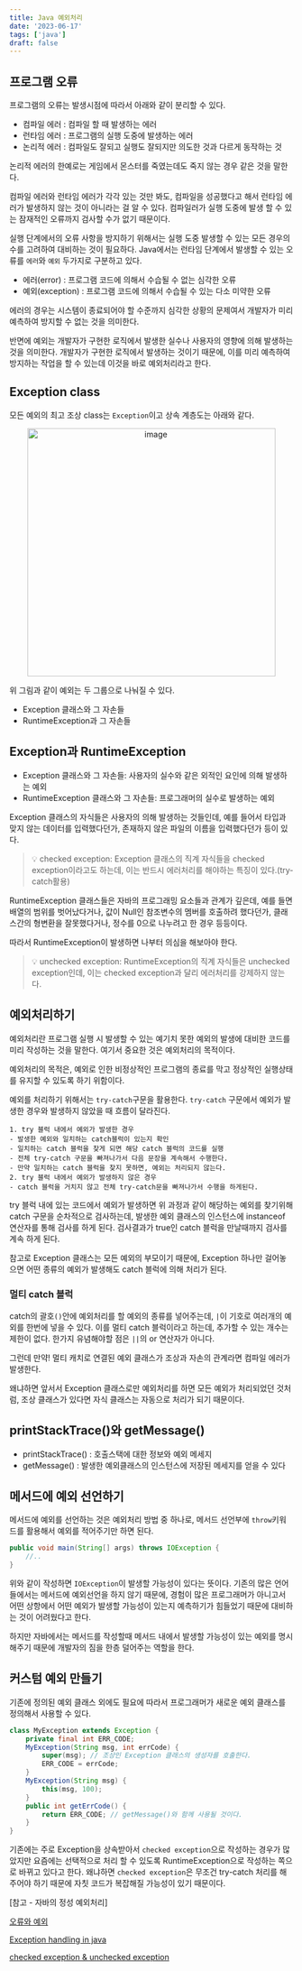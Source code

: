 ```yaml
---
title: Java 예외처리
date: '2023-06-17'
tags: ['java']
draft: false
---
```


## 프로그램 오류

프로그램의 오류는 발생시점에 따라서 아래와 같이 분리할 수 있다.

- 컴파일 에러 : 컴파일 할 때 발생하는 에러
- 런타임 에러 : 프로그램의 실행 도중에 발생하는 에러
- 논리적 에러 : 컴파일도 잘되고 실행도 잘되지만 의도한 것과 다르게 동작하는 것

논리적 에러의 한예로는 게임에서 몬스터를 죽였는데도 죽지 않는 경우 같은 것을 말한다.

컴파일 에러와 런타임 에러가 각각 있는 것만 봐도, 컴파일을 성공했다고 해서 런타임 에러가 발생하지 않는 것이 아니라는 걸 알 수 있다. 컴파일러가 실행 도중에 발생 할 수 있는 잠재적인 오류까지 검사할 수가 없기 때문이다.

실행 단계에서의 오류 사항을 방지하기 위해서는 실행 도중 발생할 수 있는 모든 경우의 수를 고려하여 대비하는 것이 필요하다. Java에서는 런타임 단계에서 발생할 수 있는 오류를 `에러`와 `예외` 두가지로 구분하고 있다.

- 에러(error) : 프로그램 코드에 의해서 수습될 수 없는 심각한 오류
- 예외(exception) : 프로그램 코드에 의해서 수습될 수 있는 다소 미약한 오류

에러의 경우는 시스템이 종료되어야 할 수준까지 심각한 상황의 문제여서 개발자가 미리 예측하여 방지할 수 없는 것을 의미한다.

반면에 예외는 개발자가 구현한 로직에서 발생한 실수나 사용자의 영향에 의해 발생하는 것을 의미한다. 개발자가 구현한 로직에서 발생하는 것이기 때문에, 이를 미리 예측하여 방지하는 작업을 할 수 있는데 이것을 바로 예외처리라고 한다.

## Exception class

모든 예외의 최고 조상 class는 `Exception`이고 상속 계층도는 아래와 같다.

<center>
  <img
    width="440"
    alt="image"
    src="https://github.com/Jiyun-Parkk/algorithm-test/assets/72537762/45dac525-95b0-4147-bf43-da0104e1192b"
  />
</center>

위 그림과 같이 예외는 두 그룹으로 나눠질 수 있다.

- Exception 클래스와 그 자손들
- RuntimeException과 그 자손들

## Exception과 RuntimeException

- Exception 클래스와 그 자손들: 사용자의 실수와 같은 외적인 요인에 의해 발생하는 예외
- RuntimeException 클래스와 그 자손들: 프로그래머의 실수로 발생하는 예외

Exception 클래스의 자식들은 사용자의 의해 발생하는 것들인데, 예를 들어서 타입과 맞지 않는 데이터를 입력했다던가, 존재하지 않은 파일의 이름을 입력했다던가 등이 있다.

> 💡 checked exception: Exception 클래스의 직계 자식들을 checked exception이라고도 하는데, 이는 반드시 에러처리를 해야하는 특징이 있다.(try-catch활용)

RuntimeException 클래스들은 자바의 프로그래밍 요소들과 관계가 깊은데, 예를 들면 배열의 범위를 벗어났다거나, 값이 Null인 참조변수의 멤버를 호출하려 했다던가, 클래스간의 형변환을 잘못했다거나, 정수를 0으로 나누려고 한 경우 등등이다.

따라서 RuntimeException이 발생하면 나부터 의심을 해보아야 한다.

> 💡 unchecked exception: RuntimeException의 직계 자식들은 unchecked exception인데, 이는 checked exception과 달리 에러처리를 강제하지 않는다.

## 예외처리하기

예외처리란 프로그램 실행 시 발생할 수 있는 예기치 못한 예외의 발생에 대비한 코드를 미리 작성하는 것을 말한다. 여기서 중요한 것은 예외처리의 목적이다.

예외처리의 목적은, 예외로 인한 비정상적인 프로그램의 종료를 막고 정상적인 실행상태를 유지할 수 있도록 하기 위함이다.

예외를 처리하기 위해서는 `try-catch`구문을 활용한다. `try-catch` 구문에서 예외가 발생한 경우와 발생하지 않았을 때 흐름이 달라진다.

```text
1. try 블럭 내에서 예외가 발생한 경우
- 발생한 예외와 일치하는 catch블럭이 있는지 확인
- 일치하는 catch 블럭을 찾게 되면 해당 catch 블럭의 코드를 실행
- 전체 try-catch 구문을 빠져나가서 다음 문장을 계속해서 수행한다.
- 만약 일치하는 catch 블럭을 찾지 못하면, 예외는 처리되지 않는다.
2. try 블럭 내에서 예외가 발생하지 않은 경우
- catch 블럭을 거치지 않고 전체 try-catch문을 빠져나가서 수행을 하게된다.
```

try 블럭 내에 있는 코드에서 예외가 발생하면 위 과정과 같이 해당하는 예외를 찾기위해 catch 구문을 순차적으로 검사하는데, 발생한 예외 클래스의 인스턴스에 instanceof 연산자를 통해 검사를 하게 된다. 검사결과가 true인 catch 블럭을 만날때까지 검사를 계속 하게 된다.

참고로 Exception 클래스는 모든 예외의 부모이기 때문에, Exception 하나만 걸어놓으면 어떤 종류의 예외가 발생해도 catch 블럭에 의해 처리가 된다.

### 멀티 catch 블럭

catch의 괄호`()`안에 예외처리를 할 예외의 종류를 넣어주는데, `|`이 기호로 여러개의 예외를 한번에 넣을 수 있다. 이를 멀티 catch 블럭이라고 하는데, 추가할 수 있는 개수는 제한이 없다. 한가지 유념해야할 점은 `||`의 or 연산자가 아니다.

그런데 만약! 멀티 캐치로 연결된 예외 클래스가 조상과 자손의 관계라면 컴파일 에러가 발생한다.

왜냐하면 앞서서 Exception 클래스로만 예외처리를 하면 모든 예외가 처리되었던 것처럼, 조상 클래스가 있다면 자식 클래스는 자동으로 처리가 되기 때문이다.

## printStackTrace()와 getMessage()

- printStackTrace() : 호출스택에 대한 정보와 예외 메세지
- getMessage() : 발생한 예외클래스의 인스턴스에 저장된 메세지를 얻을 수 있다

## 메서드에 예외 선언하기

메서드에 예외를 선언하는 것은 예외처리 방법 중 하나로, 메서드 선언부에 `throw`키워드를 활용해서 예외를 적어주기만 하면 된다.

```java
public void main(String[] args) throws IOException {
    //..
}
```

위와 같이 작성하면 `IOException`이 발생할 가능성이 있다는 뜻이다. 기존의 많은 언어들에서는 메서드에 예외선언을 하지 않기 때문에, 경험이 많은 프로그래머가 아니고서 어떤 상항에서 어떤 예외가 발생할 가능성이 있는지 예측하기가 힘들었기 때문에 대비하는 것이 어려웠다고 한다.

하지만 자바에서는 메서드를 작성할때 메서드 내에서 발생할 가능성이 있는 예외를 명시해주기 때문에 개발자의 짐을 한층 덜어주는 역할을 한다.

## 커스텀 예외 만들기

기존에 정의된 예외 클래스 외에도 필요에 따라서 프로그래머가 새로운 예외 클래스를 정의해서 사용할 수 있다.

```java
class MyException extends Exception {
    private final int ERR_CODE;
    MyException(String msg, int errCode) {
        super(msg); // 조상인 Exception 클래스의 생성자를 호출한다.
        ERR_CODE = errCode;
    }
    MyException(String msg) {
        this(msg, 100);
    }
    public int getErrCode() {
        return ERR_CODE; // getMessage()와 함께 사용될 것이다.
    }
}
```

기존에는 주로 Exception을 상속받아서 `checked exception`으로 작성하는 경우가 많았지만 요즘에는 선택적으로 처리 할 수 있도록 RuntimeException으로 작성하는 쪽으로 바뀌고 있다고 한다. 왜냐하면 `checked exception`은 무조건 try-catch 처리를 해주어야 하기 때문에 자칫 코드가 복잡해질 가능성이 있기 때문이다.

[참고 - 자바의 정성 예외처리]

[오류와 예외](https://toneyparky.tistory.com/40)

[Exception handling in java](https://www.javatpoint.com/exception-handling-in-java)

[checked exception & unchecked exception](https://devlog-wjdrbs96.tistory.com/351)
